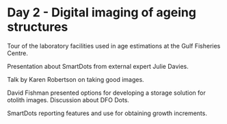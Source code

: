# Day 2 - Digital imaging of ageing structures {#sec:day2}

Tour of the laboratory facilities used in age estimations at the Gulf Fisheries Centre.

Presentation about SmartDots from external expert Julie Davies. 

Talk by Karen Robertson on taking good images.

David Fishman presented options for developing a storage solution for otolith images. Discussion about DFO Dots.

SmartDots reporting features and use for obtaining growth increments.

